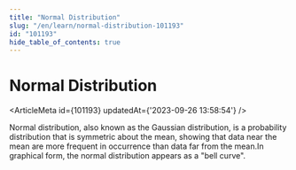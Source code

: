 ```yaml
---
title: "Normal Distribution"
slug: "/en/learn/normal-distribution-101193"
id: "101193"
hide_table_of_contents: true
---
```



# Normal Distribution

<ArticleMeta id={101193} updatedAt={'2023-09-26 13:58:54'} />
<div className='border-solid border-b border-t-0 my-4 border-[var(--ifm-color-gray-300)]' />

Normal distribution, also known as the Gaussian distribution, is a probability distribution that is symmetric about the mean, showing that data near the mean are more frequent in occurrence than data far from the mean.In graphical form, the normal distribution appears as a "bell curve".
